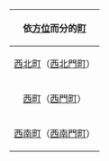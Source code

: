 {| id="toc" cellspacing="10" style="margin: 0 0 2em 2em; float:right;"
|-
!colspan="5" |依[[方位]]而分的[[町]]
|-
|align="center"|[[西北町]]（[[西北門町]]）
|align="center"|[[北町]]（[[北門町]]）
|align="center"|[[東北町]]（[[東北門町]]）
|-
|align="center" |[[西町]]（[[西門町 (消歧義)|西門町]]）  
|align="center" |[[中町]]（[[中門町]]）
|align="center" |[[東町]]（[[東門町]]） 
|-
|align="center"|[[西南町]]（[[西南門町]]）
|align="center"|[[南町]]（[[南門町]]）
|align="center"|[[東南町]]（[[東南門町]]）
|}